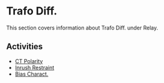 # Trafo Diff.

This section covers information about Trafo Diff. under Relay.

## Activities

- [CT Polarity](/docs/relay/trafo-diff/ct-polarity)
- [Inrush Restraint](/docs/relay/trafo-diff/inrush-restraint)
- [Bias Charact.](/docs/relay/trafo-diff/bias-charact)

